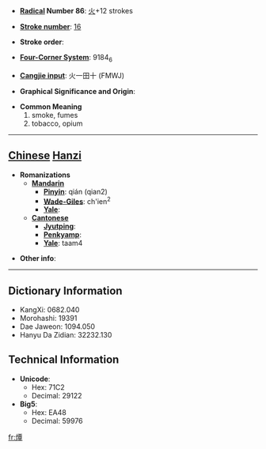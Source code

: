 * '''[[Wiktionary:Chinese radical index| Radical]] Number 86''': [[Wiktionary:Chinese radical index 火|火]]+12 strokes

* '''[[Wiktionary:Chinese total strokes index|Stroke number]]''': [[Wiktionary:Chinese total strokes index 16|16]]

* '''Stroke order''': 

* '''[[Wiktionary:Chinese four corner index|Four-Corner System]]''': 9184<sub>6</sub>

* '''[[Wiktionary:Chinese Cangjie index|Cangjie input]]''': 火一田十 (FMWJ)

* '''Graphical Significance and Origin''': 

* '''Common Meaning'''
*#smoke, fumes
*# tobacco, opium


----

== [[Chinese]] [[Hanzi]] ==

* '''Romanizations'''
** '''[[Mandarin]]'''
*** '''[[Pinyin]]''': qián (qian2)
*** '''[[Wade-Giles]]''': ch'ien<sup>2</sup>
*** '''[[Yale]]''': 
** '''[[Cantonese]]'''
*** '''[[Jyutping]]''':
*** '''[[Penkyamp]]''': 
*** '''[[Yale]]''': taam4

* '''Other info''': 

----

== Dictionary Information ==

* KangXi: 0682.040
* Morohashi: 19391
* Dae Jaweon: 1094.050
* Hanyu Da Zidian: 32232.130

== Technical Information ==

* '''Unicode''':
** Hex: 71C2
** Decimal: 29122
* '''Big5''':
** Hex: EA48
** Decimal: 59976

[[fr:燂]]